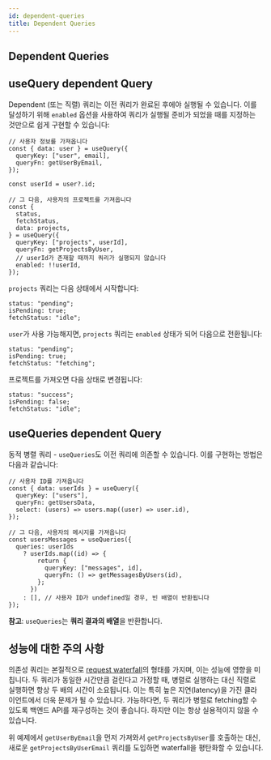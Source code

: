 ```yaml
---
id: dependent-queries
title: Dependent Queries
---
```


## Dependent Queries

## useQuery dependent Query

Dependent (또는 직렬) 쿼리는 이전 쿼리가 완료된 후에야 실행될 수 있습니다. 이를 달성하기 위해 `enabled` 옵션을 사용하여 쿼리가 실행될 준비가 되었을 때를 지정하는 것만으로 쉽게 구현할 수 있습니다:

[//]: # "Example"

```tsx
// 사용자 정보를 가져옵니다
const { data: user } = useQuery({
  queryKey: ["user", email],
  queryFn: getUserByEmail,
});

const userId = user?.id;

// 그 다음, 사용자의 프로젝트를 가져옵니다
const {
  status,
  fetchStatus,
  data: projects,
} = useQuery({
  queryKey: ["projects", userId],
  queryFn: getProjectsByUser,
  // userId가 존재할 때까지 쿼리가 실행되지 않습니다
  enabled: !!userId,
});
```

[//]: # "Example"

`projects` 쿼리는 다음 상태에서 시작합니다:

```tsx
status: "pending";
isPending: true;
fetchStatus: "idle";
```

`user`가 사용 가능해지면, `projects` 쿼리는 `enabled` 상태가 되어 다음으로 전환됩니다:

```tsx
status: "pending";
isPending: true;
fetchStatus: "fetching";
```

프로젝트를 가져오면 다음 상태로 변경됩니다:

```tsx
status: "success";
isPending: false;
fetchStatus: "idle";
```

## useQueries dependent Query

동적 병렬 쿼리 - `useQueries`도 이전 쿼리에 의존할 수 있습니다. 이를 구현하는 방법은 다음과 같습니다:

[//]: # "Example2"

```tsx
// 사용자 ID를 가져옵니다
const { data: userIds } = useQuery({
  queryKey: ["users"],
  queryFn: getUsersData,
  select: (users) => users.map((user) => user.id),
});

// 그 다음, 사용자의 메시지를 가져옵니다
const usersMessages = useQueries({
  queries: userIds
    ? userIds.map((id) => {
        return {
          queryKey: ["messages", id],
          queryFn: () => getMessagesByUsers(id),
        };
      })
    : [], // 사용자 ID가 undefined일 경우, 빈 배열이 반환됩니다
});
```

[//]: # "Example2"

**참고**: `useQueries`는 **쿼리 결과의 배열**을 반환합니다.

## 성능에 대한 주의 사항

의존성 쿼리는 본질적으로 [request waterfall](/docs/guides-and-concepts/request-waterfalls)의 형태를 가지며, 이는 성능에 영향을 미칩니다. 두 쿼리가 동일한 시간만큼 걸린다고 가정할 때, 병렬로 실행하는 대신 직렬로 실행하면 항상 두 배의 시간이 소요됩니다. 이는 특히 높은 지연(latency)을 가진 클라이언트에서 더욱 문제가 될 수 있습니다. 가능하다면, 두 쿼리가 병렬로 fetching할 수 있도록 백엔드 API를 재구성하는 것이 좋습니다. 하지만 이는 항상 실용적이지 않을 수 있습니다.

위 예제에서 `getUserByEmail`을 먼저 가져와서 `getProjectsByUser`를 호출하는 대신, 새로운 `getProjectsByUserEmail` 쿼리를 도입하면 waterfall을 평탄화할 수 있습니다.
